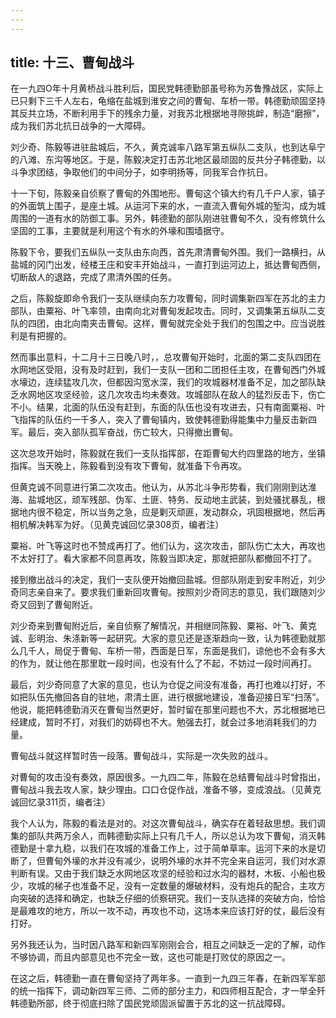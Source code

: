 ```yaml
---
---
---
```

title: 十三、曹甸战斗
---



在一九四O年十月黄桥战斗胜利后，国民党韩德勤部虽号称为苏鲁豫战区，实际上已只剩下三千人左右，龟缩在盐城到淮安之间的曹甸、车桥一带。韩德勤顽固坚持其反共立场，不断利用手下的残余力量，对我苏北根据地寻隙挑衅，制造“磨擦”，成为我们苏北抗日战争的一大障碍。

刘少奇、陈毅等进驻盐城后，不久，黄克诚率八路军第五纵队二支队，也到达阜宁的八滩、东沟等地区。于是，陈毅决定打击苏北地区最顽固的反共分子韩德勤，以斗争求团结，争取他们的中间分子，如李明扬等，同我军合作抗日。

十一下旬，陈毅亲自侦察了曹甸的外围地形。曹甸这个镇大约有几千户人家，镇子的外面筑上围子，是座土城。从运河下来的水，一直流入曹甸外城的堑沟，成为城周围的一道有水的防御工事。另外，韩德勤的部队刚进驻曹甸不久，没有修筑什么坚固的工事，主要就是利用这个有水的外壕和围墙据守。

陈毅下令，要我们五纵队一支队由东向西，首先肃清曹甸外围。我们一路横扫，从盐城的冈门出发，经楼王庄和安丰开始战斗，一直打到运河边上，抵达曹甸西侧，切断敌人的退路，完成了肃清外围的任务。

之后，陈毅旋即命令我们一支队继续向东力攻曹甸，同时调集新四军在苏北的主力部队，由粟裕、叶飞率领，由南向北对曹甸发起攻击。同时，又调集第五纵队二支队的四团，由北向南夹击曹甸。这样，曹甸就完全处于我们的包围之中。应当说胜利是有把握的。

然而事出意料，十二月十三日晚八时，，总攻曹甸开始时，北面的第二支队四团在水网地区受阻，没有及时赶到，我们一支队一团和二团担任主攻，在曹甸西门外城水壕边，连续猛攻几次，但都因沟宽水深，我们的攻城器材准备不足，加之部队缺乏水网地区攻坚经验，这几次攻击均未奏效。攻城部队在敌人的猛烈反击下，伤亡不小。结果，北面的队伍没有赶到，东面的队伍也没有攻进去，只有南面粟裕、叶飞指挥的队伍约一千多人，突入了曹甸镇内，致使韩德勤得能集中力量反击新四军。最后，突入部队孤军奋战，伤亡较大，只得撤出曹甸。

这次总攻开始时，陈毅就在我们一支队指挥部，在距曹甸大约四里路的地方，坐镇指挥。当天晚上，陈毅看到没有攻下曹甸，就准备下令再攻。

但黄克诚不同意进行第二次攻击。他认为，从苏北斗争形势看，我们刚刚到达淮海、盐城地区，顽军残部、伪军、土匪、特务、反动地主武装，到处骚扰暴乱，根据地内很不稳定，所以当务之急，应是剿灭顽匪，发动群众，巩固根据地，然后再相机解决韩军为好。（见黄克诚回忆录308页，编者注）

粟裕、叶飞等这时也不赞成再打了。他们认为，这次攻击，部队伤亡太大，再攻也不太好打了。看大家都不同意再攻，陈毅当即决定，那就把部队都撤回不打了。

接到撤出战斗的决定，我们一支队便开始撤回盐城。但部队刚走到安丰附近，刘少奇同志亲自来了。要求我们重新回攻曹甸。按照刘少奇同志的意见，我们跟随刘少奇又回到了曹甸附近。

刘少奇来到曹甸附近后，亲自侦察了解情况，并相继同陈毅、粟裕、叶飞、黄克诚、彭明治、朱涤新等一起研究。大家的意见还是逐渐趋向一致，认为韩德勤就那么几千人，局促于曹甸、车桥一带，西面是日军，东面是我们，谅他也不会有多大的作为，就让他在那里耽一段时间，也没有什么了不起，不妨过一段时间再打。

最后，刘少奇同意了大家的意见，也认为仓促之间没有准备，再打也难以打好，不如把队伍先撤回各自的驻地，肃清土匪，进行根据地建设，准备迎接日军“扫荡”。他说，能把韩德勤消灭在曹甸当然更好，暂时留在那里问题也不大，苏北根据地已经建成，暂时不打，对我们的妨碍也不大。勉强去打，就会过多地消耗我们的力量。

曹甸战斗就这样暂时告一段落。曹甸战斗，实际是一次失败的战斗。

对曹甸的攻击没有奏效，原因很多。一九四二年，陈毅在总结曹甸战斗时曾指出，曹甸战斗我去攻人家，缺少理由。口口仓促作战，准备不够，变成浪战。（见黄克诚回忆录311页，编者注）

我个人认为，陈毅的看法是对的。对这次曹甸战斗，确实存在着轻敌思想。我们调集的部队共两万余人，而韩德勤实际上只有几千人，所以总认为攻下曹甸，消灭韩德勤是十拿九稳，以我们在攻城的准备工作上，过于简单草率。运河下来的水是切断了，但曹甸外壕的水并没有减少，说明外壕的水并不完全来自运河，我们对水源判断有误。又由于我们缺乏水网地区攻坚的经验和过水沟的器材，木板、小船也极少，攻城的梯子也准备不足，没有一定数量的爆破材料，没有炮兵的配合，主攻方向突破的选择和确定，也缺乏仔细的侦察研究。我们一支队选择的突破方向，恰恰是最难攻的地方，所以一攻不动，再攻也不动，这场本来应该打好的仗，最后没有打好。

另外我还认为，当时因八路军和新四军刚刚会合，相互之间缺乏一定的了解，动作不够协调，而且内部意见也不完全一致，这也可能是打败仗的原因之一。

在这之后，韩德勤一直在曹甸坚持了两年多。一直到一九四三年春，在新四军军部的统一指挥下，调动新四军三师、二师的部分主力，和四师相互配合，才一举全歼韩德勤所部，终于彻底扫除了国民党顽固派留置于苏北的这一抗战障碍。